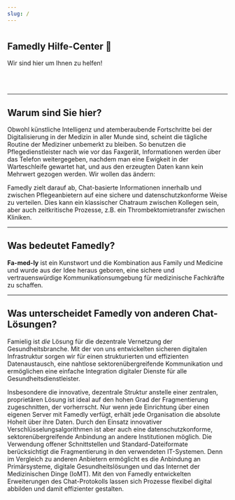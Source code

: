 ```yaml
---
slug: /
---
```



#

<div class="hero hero--primary">
  <div class="container">
    <h2 class="hero__title">Famedly Hilfe-Center 👋</h2>
    <p class="hero__subtitle">Wir sind hier um Ihnen zu helfen! </p>
  </div>
</div>
<br></br>

---

## Warum sind Sie hier?

Obwohl künstliche Intelligenz und atemberaubende Fortschritte bei der Digitalisierung in der Medizin in aller Munde sind, scheint die tägliche Routine der Mediziner unbemerkt zu bleiben. So benutzen die Pflegedienstleister nach wie vor das Faxgerät, Informationen werden über das Telefon weitergegeben, nachdem man eine Ewigkeit in der Warteschleife gewartet hat, und aus den erzeugten Daten kann kein Mehrwert gezogen werden. Wir wollen das ändern:

Famedly zielt darauf ab, Chat-basierte Informationen innerhalb und zwischen Pflegeanbietern auf eine sichere und datenschutzkonforme Weise zu verteilen. Dies kann ein klassischer Chatraum zwischen Kollegen sein, aber auch zeitkritische Prozesse, z.B. ein Thrombektomietransfer zwischen Kliniken.

---

## Was bedeutet Famedly?

**Fa-med-ly** ist ein Kunstwort und die Kombination aus Family und Medicine und wurde aus der Idee heraus geboren, eine sichere und vertrauenswürdige Kommunikationsumgebung für medizinische Fachkräfte zu schaffen.

---

## Was unterscheidet Famedly von anderen Chat-Lösungen?

Famielig ist *die* Lösung für die dezentrale Vernetzung der Gesundheitsbranche. Mit der von uns entwickelten sicheren digitalen Infrastruktur sorgen wir für einen strukturierten und effizienten Datenaustausch, eine nahtlose sektorenübergreifende Kommunikation und ermöglichen eine einfache Integration digitaler Dienste für alle Gesundheitsdienstleister.

Insbesondere die innovative, dezentrale Struktur anstelle einer zentralen, proprietären Lösung ist ideal auf den hohen Grad der Fragmentierung zugeschnitten, der vorherrscht. Nur wenn jede Einrichtung über einen eigenen Server mit Famedly verfügt, erhält jede Organisation die absolute Hoheit über ihre Daten. Durch den Einsatz innovativer Verschlüsselungsalgorithmen ist aber auch eine datenschutzkonforme, sektorenübergreifende Anbindung an andere Institutionen möglich. Die Verwendung offener Schnittstellen und Standard-Dateiformate berücksichtigt die Fragmentierung in den verwendeten IT-Systemen. Denn im Vergleich zu anderen Anbietern ermöglicht es die Anbindung an Primärsysteme, digitale Gesundheitslösungen und das Internet der Medizinischen Dinge (IoMT). Mit den von Famedly entwickelten Erweiterungen des Chat-Protokolls lassen sich Prozesse flexibel digital abbilden und damit effizienter gestalten.
